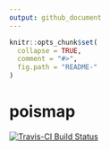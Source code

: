 ```yaml
---
output: github_document
---
```


<!-- README.md is generated from README.Rmd. Please edit that file -->

```r
knitr::opts_chunk$set(
  collapse = TRUE,
  comment = "#>",
  fig.path = "README-"
)
```

# poismap

[![Travis-CI Build Status](https://travis-ci.org/poissonconsulting/poismap.svg?branch=master)](https://travis-ci.org/poissonconsulting/poismap)
